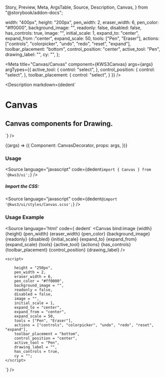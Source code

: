   Story,
  Preview,
  Meta,
  ArgsTable,
  Source,
  Description,
  Canvas,
} from "@storybook/addon-docs";

  width: "400px",
  height: "200px",
  pen_width: 2,
  eraser_width: 6,
  pen_color: "#ff0000",
  background_image: "",
  readonly: false,
  disabled: false,
  has_controls: true,
  image: "",
  initial_scale: 1,
  expand_to: "center",
  expand_from :"center",
  expand_scale: 50,
  tools: ["Pen", "Eraser"],
  actions: ["controls", "colorpicker", "undo", "redo", "reset", "expand"],
  toolbar_placement: "bottom",
  control_position: "center",
  active_tool: "Pen",
  drawing_label: "",
  cy: "",
};


<Version />

<Meta
  title="Canvas/Canvas"
  component={KWS3Canvas}
  args={args}
  argTypes={{
    active_tool: {
      control: "select",
    },
    control_position: {
      control: "select",
    },
    toolbar_placement: {
      control: "select",
    }
  }}
/>

<Description
  markdown={dedent`
# Canvas
## Canvas components for Drawing.
`}
/>

<Canvas>
  <Story name="Canvas" args={args}>
    {(args) => ({
      Component: CanvasDecorator,
      props: args,
    })}
  </Story>
</Canvas>

<ArgsTable story="Canvas" />

### Usage

<Source
  language="javascript"
  code={dedent`import { Canvas } from '@kws3/ui';`}
/>

##### Import the CSS:

<Source
  language="javascript"
  code={dedent`@import '@kws3/ui/styles/Canvas.scss';`}
/>

### Usage Example
<Source
  language='html'
  code={ dedent`
      <Canvas
        bind:image
        {width}
        {height}
        {pen_width}
        {eraser_width}
        {pen_color}
        {background_image}
        {readonly}
        {disabled}
        {initial_scale}
        {expand_to}
        {expand_from}
        {expand_scale}
        {tools}
        {active_tool}
        {actions}
        {has_controls}
        {toolbar_placement}
        {control_position}
        {drawing_label}
        />
    
    <script>
      
        height = "250px",
        pen_width = 2,
        eraser_width = 6,
        pen_color = "#ff0000",
        background_image = "",
        readonly = false,
        disabled = false,
        image = "",
        initial_scale = 1,
        expand_to = "center",
        expand_from = "center",
        expand_scale = 50,
        tools = ["Pen", "Eraser"],
        actions = ["controls", "colorpicker", "undo", "redo", "reset", "expand"],
        toolbar_placement = "bottom",
        control_position = "center",
        active_tool = "Pen",
        drawing_label = "",
        has_controls = true,
        cy = "";
    </script>
  `}
/>
